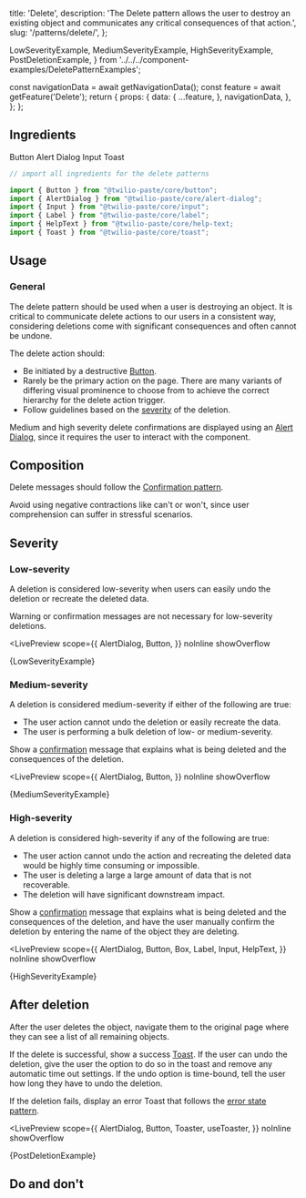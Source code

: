   title: 'Delete',
  description:
    'The Delete pattern allows the user to destroy an existing object and communicates any critical consequences of that action.',
  slug: '/patterns/delete/',
};

  LowSeverityExample,
  MediumSeverityExample,
  HighSeverityExample,
  PostDeletionExample,
} from '../../../component-examples/DeletePatternExamples';


  const navigationData = await getNavigationData();
  const feature = await getFeature('Delete');
  return {
    props: {
      data: {
        ...feature,
      },
      navigationData,
    },
  };
};

<content>

<NormalizedPatternHeader description={meta.description} name={meta.title} data={props.data} />

</content>

<contentwrapper>

<PageAside data={mdxHeadings} />

<content>

## Ingredients

<Grid gutter="space30" marginBottom="space80">
  <Column>
    <Card>
      <Heading as="h3" variant="heading40" marginBottom="space0">
        <Anchor href="/components/button">Button</Anchor>
      </Heading>
    </Card>
  </Column>
  <Column>
    <Card>
      <Heading as="h3" variant="heading40" marginBottom="space0">
        <Anchor href="/components/alert-dialog">Alert Dialog</Anchor>
      </Heading>
    </Card>
  </Column>
  <Column>
    <Card>
      <Heading as="h3" variant="heading40" marginBottom="space0">
        <Anchor href="/components/input">Input</Anchor>
      </Heading>
    </Card>
  </Column>
  <Column>
    <Card>
      <Heading as="h3" variant="heading40" marginBottom="space0">
        <Anchor href="/components/toast">Toast</Anchor>
      </Heading>
    </Card>
  </Column>
</Grid>

```jsx
// import all ingredients for the delete patterns

import {​ Button } from "@twilio-paste/core/button";
import { AlertDialog } from "@twilio-paste/core/alert-dialog";
import { Input } from "@twilio-paste/core/input";
import { Label } from "@twilio-paste/core/label";
import { HelpText } from "@twilio-paste/core/help-text;
import { Toast } from "@twilio-paste/core/toast";
```

## Usage

### General

The delete pattern should be used when a user is destroying an object. It is critical to communicate delete actions to our users in a consistent way, considering deletions come with significant consequences and often cannot be undone.

The delete action should:

- Be initiated by a destructive [Button](/components/button).
- Rarely be the primary action on the page. There are many variants of differing visual prominence to choose from to achieve the correct hierarchy for the delete action trigger.
- Follow guidelines based on the [severity](#variations) of the deletion.

Medium and high severity delete confirmations are displayed using an [Alert Dialog](/components/alert-dialog), since it requires the user to interact with the component.

## Composition

Delete messages should follow the [Confirmation pattern](/patterns/confirmation).

Avoid using negative contractions like can't or won't, since user comprehension can suffer in stressful scenarios.

## Severity

### Low-severity

A deletion is considered low-severity when users can easily undo the deletion or recreate the deleted data.

Warning or confirmation messages are not necessary for low-severity deletions.

<LivePreview
  scope={{
    AlertDialog,
    Button,
  }}
  noInline
  showOverflow
>
  {LowSeverityExample}
</LivePreview>

### Medium-severity

A deletion is considered medium-severity if either of the following are true:

- The user action cannot undo the deletion or easily recreate the data.
- The user is performing a bulk deletion of low- or medium-severity.

Show a [confirmation](/patterns/confirmation) message that explains what is being deleted and the consequences of the deletion.

<LivePreview
  scope={{
    AlertDialog,
    Button,
  }}
  noInline
  showOverflow
>
  {MediumSeverityExample}
</LivePreview>

### High-severity

A deletion is considered high-severity if any of the following are true:

- The user action cannot undo the action and recreating the deleted data would be highly time consuming or impossible.
- The user is deleting a large a large amount of data that is not recoverable.
- The deletion will have significant downstream impact.

Show a [confirmation](/patterns/confirmation) message that explains what is being deleted and the consequences of the deletion, and have the user manually confirm the deletion by entering the name of the object they are deleting.

<LivePreview
  scope={{
    AlertDialog,
    Button,
    Box,
    Label,
    Input,
    HelpText,
  }}
  noInline
  showOverflow
>
  {HighSeverityExample}
</LivePreview>

## After deletion

After the user deletes the object, navigate them to the original page where they can see a list of all remaining objects.

If the delete is successful, show a success [Toast](/components/toast). If the user can undo the deletion, give the user the option to do so in the toast and remove any automatic time out settings. If the undo option is time-bound, tell the user how long they have to undo the deletion.

If the deletion fails, display an error Toast that follows the [error state pattern](/patterns/error-state).

<LivePreview
  scope={{
    AlertDialog,
    Button,
    Toaster,
    useToaster,
  }}
  noInline
  showOverflow
>
  {PostDeletionExample}
</LivePreview>

## Do and don't

<DoDont>
  <Do title="Do" body="Use an Alert Dialog for deletion confirmations." preview={false} />
  <Dont title="Don't" body="Don't use a Modal for deletion confirmations." preview={false} />
</DoDont>

<DoDont>
  <Do
    title="Do"
    body="Show confirmations for deletions that can't be undone, are bulk actions, or involve objects that would be hard to recreate."
    preview={false}
  />
  <Dont
    title="Don't"
    body="Don't make the user confirm low-severity deletions that can be easily reversed."
    preview={false}
  />
</DoDont>

<DoDont>
  <Do title="Do" body="Use the Confirmation pattern to structure deletion message content." preview={false} />
</DoDont>

</content>

</contentwrapper>
